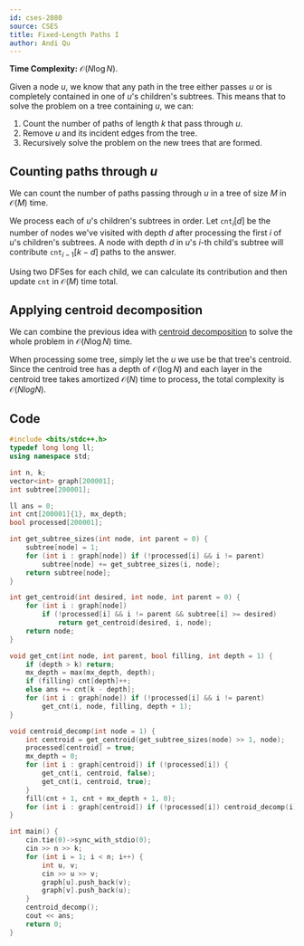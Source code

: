 ```yaml
---
id: cses-2080
source: CSES
title: Fixed-Length Paths I
author: Andi Qu
---
```


**Time Complexity:** $\mathcal O(N \log N)$.

Given a node $u$, we know that any path in the tree either passes $u$ or is completely contained in one of $u$'s children's subtrees. This means that to
solve the problem on a tree containing $u$, we can:
1. Count the number of paths of length $k$ that pass through $u$.
2. Remove $u$ and its incident edges from the tree.
3. Recursively solve the problem on the new trees that are formed.

## Counting paths through $u$

We can count the number of paths passing through $u$ in a tree of size $M$ in $\mathcal O(M)$ time.

We process each of $u$'s children's subtrees in order. Let $\texttt{cnt}_i[d]$ be the number of nodes we've visited with depth $d$ after processing
the first $i$ of $u$'s children's subtrees. A node with depth $d$ in $u$'s $i$-th child's subtree will contribute $\texttt{cnt}_{i - 1}[k - d]$ paths
to the answer.

Using two DFSes for each child, we can calculate its contribution and then update $\texttt{cnt}$ in $\mathcal O(M)$ time total.

## Applying centroid decomposition

We can combine the previous idea with [centroid decomposition](/plat/centroid) to solve the whole problem in $\mathcal O(N \log N)$ time.

When processing some tree, simply let the $u$ we use be that tree's centroid. Since the centroid tree has a depth of $\mathcal O(\log N)$ and each layer
in the centroid tree takes amortized $\mathcal O(N)$ time to process, the total complexity is $\mathcal O(N log N)$.

## Code

<LanguageSection>

<CPPSection>

```cpp
#include <bits/stdc++.h>
typedef long long ll;
using namespace std;

int n, k;
vector<int> graph[200001];
int subtree[200001];

ll ans = 0;
int cnt[200001]{1}, mx_depth;
bool processed[200001];

int get_subtree_sizes(int node, int parent = 0) {
    subtree[node] = 1;
    for (int i : graph[node]) if (!processed[i] && i != parent)
        subtree[node] += get_subtree_sizes(i, node);
    return subtree[node];
}

int get_centroid(int desired, int node, int parent = 0) {
    for (int i : graph[node])
        if (!processed[i] && i != parent && subtree[i] >= desired)
            return get_centroid(desired, i, node);
    return node;
}

void get_cnt(int node, int parent, bool filling, int depth = 1) {
    if (depth > k) return;
    mx_depth = max(mx_depth, depth);
    if (filling) cnt[depth]++;
    else ans += cnt[k - depth];
    for (int i : graph[node]) if (!processed[i] && i != parent)
        get_cnt(i, node, filling, depth + 1);
}

void centroid_decomp(int node = 1) {
    int centroid = get_centroid(get_subtree_sizes(node) >> 1, node);
    processed[centroid] = true;
    mx_depth = 0;
    for (int i : graph[centroid]) if (!processed[i]) {
        get_cnt(i, centroid, false);
        get_cnt(i, centroid, true);
    }
    fill(cnt + 1, cnt + mx_depth + 1, 0);
    for (int i : graph[centroid]) if (!processed[i]) centroid_decomp(i);
}

int main() {
    cin.tie(0)->sync_with_stdio(0);
    cin >> n >> k;
    for (int i = 1; i < n; i++) {
        int u, v;
        cin >> u >> v;
        graph[u].push_back(v);
        graph[v].push_back(u);
    }
    centroid_decomp();
    cout << ans;
    return 0;
}
```

</CPPSection>

</LanguageSection>
